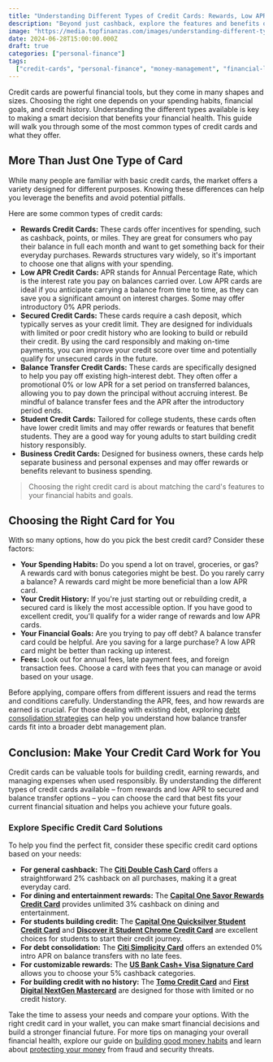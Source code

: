 ```yaml
---
title: "Understanding Different Types of Credit Cards: Rewards, Low APR, Secured, and More"
description: "Beyond just cashback, explore the features and benefits of various credit card types like rewards, low APR, and secured cards to find the right fit for your financial needs."
image: "https://media.topfinanzas.com/images/understanding-different-types-of-credit-cards-rewards-low-apr-secured-and-more.webp"
date: 2024-06-28T15:00:00.000Z
draft: true
categories: ["personal-finance"]
tags:
  ["credit-cards", "personal-finance", "money-management", "financial-literacy"]
---
```


Credit cards are powerful financial tools, but they come in many shapes and sizes. Choosing the right one depends on your spending habits, financial goals, and credit history. Understanding the different types available is key to making a smart decision that benefits your financial health. This guide will walk you through some of the most common types of credit cards and what they offer.

## More Than Just One Type of Card

While many people are familiar with basic credit cards, the market offers a variety designed for different purposes. Knowing these differences can help you leverage the benefits and avoid potential pitfalls.

Here are some common types of credit cards:

- **Rewards Credit Cards:** These cards offer incentives for spending, such as cashback, points, or miles. They are great for consumers who pay their balance in full each month and want to get something back for their everyday purchases. Rewards structures vary widely, so it's important to choose one that aligns with your spending.
- **Low APR Credit Cards:** APR stands for Annual Percentage Rate, which is the interest rate you pay on balances carried over. Low APR cards are ideal if you anticipate carrying a balance from time to time, as they can save you a significant amount on interest charges. Some may offer introductory 0% APR periods.
- **Secured Credit Cards:** These cards require a cash deposit, which typically serves as your credit limit. They are designed for individuals with limited or poor credit history who are looking to build or rebuild their credit. By using the card responsibly and making on-time payments, you can improve your credit score over time and potentially qualify for unsecured cards in the future.
- **Balance Transfer Credit Cards:** These cards are specifically designed to help you pay off existing high-interest debt. They often offer a promotional 0% or low APR for a set period on transferred balances, allowing you to pay down the principal without accruing interest. Be mindful of balance transfer fees and the APR after the introductory period ends.
- **Student Credit Cards:** Tailored for college students, these cards often have lower credit limits and may offer rewards or features that benefit students. They are a good way for young adults to start building credit history responsibly.
- **Business Credit Cards:** Designed for business owners, these cards help separate business and personal expenses and may offer rewards or benefits relevant to business spending.

> Choosing the right credit card is about matching the card's features to your financial habits and goals.

## Choosing the Right Card for You

With so many options, how do you pick the best credit card? Consider these factors:

- **Your Spending Habits:** Do you spend a lot on travel, groceries, or gas? A rewards card with bonus categories might be best. Do you rarely carry a balance? A rewards card might be more beneficial than a low APR card.
- **Your Credit History:** If you're just starting out or rebuilding credit, a secured card is likely the most accessible option. If you have good to excellent credit, you'll qualify for a wider range of rewards and low APR cards.
- **Your Financial Goals:** Are you trying to pay off debt? A balance transfer card could be helpful. Are you saving for a large purchase? A low APR card might be better than racking up interest.
- **Fees:** Look out for annual fees, late payment fees, and foreign transaction fees. Choose a card with fees that you can manage or avoid based on your usage.

Before applying, compare offers from different issuers and read the terms and conditions carefully. Understanding the APR, fees, and how rewards are earned is crucial. For those dealing with existing debt, exploring [debt consolidation strategies](/personal-finance/should-you-consolidate-debt-comparing-balance-transfers-personal-loans-and-helocs) can help you understand how balance transfer cards fit into a broader debt management plan.

## Conclusion: Make Your Credit Card Work for You

Credit cards can be valuable tools for building credit, earning rewards, and managing expenses when used responsibly. By understanding the different types of credit cards available – from rewards and low APR to secured and balance transfer options – you can choose the card that best fits your current financial situation and helps you achieve your future goals.

<AdZone id="us_site_4" />

### Explore Specific Credit Card Solutions

To help you find the perfect fit, consider these specific credit card options based on your needs:

- **For general cashback:** The [**Citi Double Cash Card**](/financial-solutions/citi-double-cash-credit-card-benefits) offers a straightforward 2% cashback on all purchases, making it a great everyday card.
- **For dining and entertainment rewards:** The [**Capital One Savor Rewards Credit Card**](/financial-solutions/capital-one-savor-rewards-credit-card-benefits) provides unlimited 3% cashback on dining and entertainment.
- **For students building credit:** The [**Capital One Quicksilver Student Credit Card**](/financial-solutions/capital-one-quicksilver-student-credit-card-benefits) and [**Discover it Student Chrome Credit Card**](/financial-solutions/discover-it-student-chrome-credit-card-benefits) are excellent choices for students to start their credit journey.
- **For debt consolidation:** The [**Citi Simplicity Card**](/financial-solutions/citi-simplicity-card-benefits) offers an extended 0% intro APR on balance transfers with no late fees.
- **For customizable rewards:** The [**US Bank Cash+ Visa Signature Card**](/financial-solutions/us-bank-cash-plus-visa-signature-card-benefits) allows you to choose your 5% cashback categories.
- **For building credit with no history:** The [**Tomo Credit Card**](/financial-solutions/tomo-credit-card-benefits) and [**First Digital NextGen Mastercard**](/financial-solutions/first-digital-nextgen-mastercard-benefits) are designed for those with limited or no credit history.

Take the time to assess your needs and compare your options. With the right credit card in your wallet, you can make smart financial decisions and build a stronger financial future. For more tips on managing your overall financial health, explore our guide on [building good money habits](/personal-finance/building-good-money-habits-consistency-is-key) and learn about [protecting your money](/personal-finance/protecting-your-money-an-introduction-to-financial-security) from fraud and security threats.
